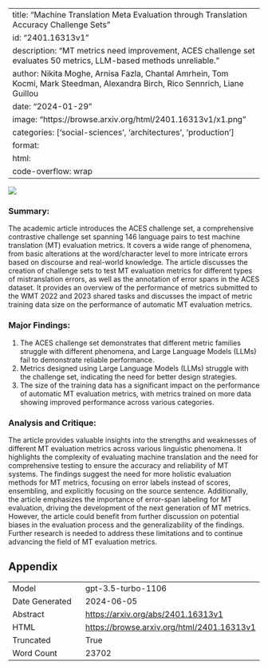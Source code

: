 
---
title: "Machine Translation Meta Evaluation through Translation Accuracy Challenge Sets"
id: "2401.16313v1"
description: "MT metrics need improvement, ACES challenge set evaluates 50 metrics, LLM-based methods unreliable."
author: Nikita Moghe, Arnisa Fazla, Chantal Amrhein, Tom Kocmi, Mark Steedman, Alexandra Birch, Rico Sennrich, Liane Guillou
date: "2024-01-29"
image: "https://browse.arxiv.org/html/2401.16313v1/x1.png"
categories: ['social-sciences', 'architectures', 'production']
format:
  html:
    code-overflow: wrap
---

![](https://browse.arxiv.org/html/2401.16313v1/x1.png)

### Summary:

The academic article introduces the ACES challenge set, a comprehensive contrastive challenge set spanning 146 language pairs to test machine translation (MT) evaluation metrics. It covers a wide range of phenomena, from basic alterations at the word/character level to more intricate errors based on discourse and real-world knowledge. The article discusses the creation of challenge sets to test MT evaluation metrics for different types of mistranslation errors, as well as the annotation of error spans in the ACES dataset. It provides an overview of the performance of metrics submitted to the WMT 2022 and 2023 shared tasks and discusses the impact of metric training data size on the performance of automatic MT evaluation metrics.

### Major Findings:
1. The ACES challenge set demonstrates that different metric families struggle with different phenomena, and Large Language Models (LLMs) fail to demonstrate reliable performance.
2. Metrics designed using Large Language Models (LLMs) struggle with the challenge set, indicating the need for better design strategies.
3. The size of the training data has a significant impact on the performance of automatic MT evaluation metrics, with metrics trained on more data showing improved performance across various categories.

### Analysis and Critique:
The article provides valuable insights into the strengths and weaknesses of different MT evaluation metrics across various linguistic phenomena. It highlights the complexity of evaluating machine translation and the need for comprehensive testing to ensure the accuracy and reliability of MT systems. The findings suggest the need for more holistic evaluation methods for MT metrics, focusing on error labels instead of scores, ensembling, and explicitly focusing on the source sentence. Additionally, the article emphasizes the importance of error-span labeling for MT evaluation, driving the development of the next generation of MT metrics. However, the article could benefit from further discussion on potential biases in the evaluation process and the generalizability of the findings. Further research is needed to address these limitations and to continue advancing the field of MT evaluation metrics.

## Appendix

|          |          |
|----------|----------|
| Model     | gpt-3.5-turbo-1106       |
| Date Generated     | 2024-06-05       |
| Abstract | [https://arxiv.org/abs/2401.16313v1](https://arxiv.org/abs/2401.16313v1)        |
| HTML     | [https://browse.arxiv.org/html/2401.16313v1](https://browse.arxiv.org/html/2401.16313v1)       |
| Truncated       | True       |
| Word Count       | 23702       |